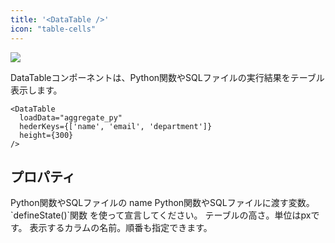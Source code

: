 ```yaml
---
title: '<DataTable />'
icon: "table-cells"
---
```


<Frame>
  <img src="/assets/images/pages/data-table.jpg" />
</Frame>

DataTableコンポーネントは、Python関数やSQLファイルの実行結果をテーブル表示します。

```tsx
<DataTable 
  loadData="aggregate_py" 
  hederKeys={['name', 'email', 'department']}
  height={300} 
/>
```

## プロパティ

<ParamField path="loadData" type="string" required>
  Python関数やSQLファイルの name
</ParamField>

<ParamField path="variables" type="{ [key: string]: any }">
  Python関数やSQLファイルに渡す変数。 `defineState()`関数 を使って宣言してください。
</ParamField>

<ParamField path="height" type="number">
  テーブルの高さ。単位はpxです。
</ParamField>

<ParamField path="headerKeys" type="string[]">
  表示するカラムの名前。順番も指定できます。
</ParamField>